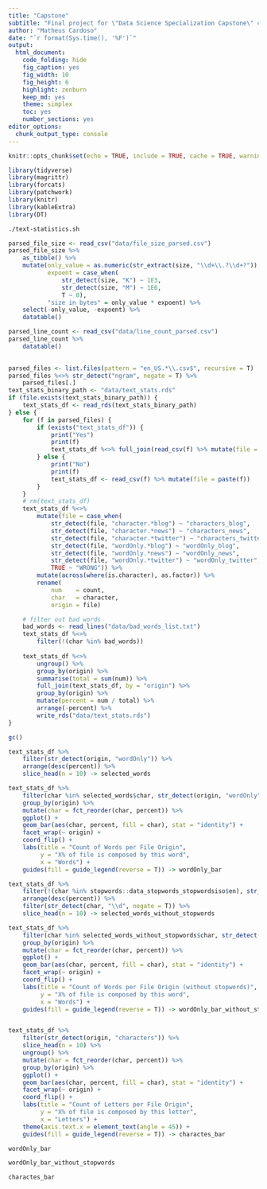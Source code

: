 ```yaml
---
title: "Capstone" 
subtitle: "Final project for \"Data Science Specialization Capstone\" course by John Hopkins University"
author: "Matheus Cardoso"
date: "`r format(Sys.time(), '%F')`"
output: 
  html_document: 
    code_folding: hide
    fig_caption: yes
    fig_width: 10
    fig_height: 6
    highlight: zenburn
    keep_md: yes
    theme: simplex
    toc: yes
    number_sections: yes
editor_options: 
  chunk_output_type: console
---
```


```r
knitr::opts_chunk$set(echo = TRUE, include = TRUE, cache = TRUE, warning = FALSE, message = FALSE)
```

```r
library(tidyverse)
library(magrittr)
library(forcats)
library(patchwork)
library(knitr)
library(kableExtra)
library(DT)
```

```bash
./text-statistics.sh
```

```r
parsed_file_size <- read_csv("data/file_size_parsed.csv") 
parsed_file_size %>% 
    as_tibble() %>% 
    mutate(only_value = as.numeric(str_extract(size, "\\d+\\.?\\d+?")),
           expoent = case_when(
               str_detect(size, "K") ~ 1E3,
               str_detect(size, "M") ~ 1E6,
               T ~ 0),
           "size in bytes" = only_value * expoent) %>% 
    select(-only_value, -expoent) %>% 
    datatable()

parsed_line_count <- read_csv("data/line_count_parsed.csv") 
parsed_line_count %>% 
    datatable()
    
```

```r
parsed_files <- list.files(pattern = "en_US.*\\.csv$", recursive = T)
parsed_files %<>% str_detect("ngram", negate = T) %>% 
    parsed_files[.]
text_stats_binary_path <- "data/text_stats.rds"
if (file.exists(text_stats_binary_path)) {
    text_stats_df <- read_rds(text_stats_binary_path)
} else {
    for (f in parsed_files) {
        if (exists("text_stats_df")) {
            print("Yes")
            print(f)
            text_stats_df %<>% full_join(read_csv(f) %>% mutate(file = paste(f)))
        } else {
            print("No")
            print(f)
            text_stats_df <- read_csv(f) %>% mutate(file = paste(f))
        }
    }
    # rm(text_stats_df)
    text_stats_df %<>%
        mutate(file = case_when(
            str_detect(file, "character.*blog") ~ "characters_blog",
            str_detect(file, "character.*news") ~ "characters_news",
            str_detect(file, "character.*twitter") ~ "characters_twitter",
            str_detect(file, "wordOnly.*blog") ~ "wordOnly_blog",
            str_detect(file, "wordOnly.*news") ~ "wordOnly_news",
            str_detect(file, "wordOnly.*twitter") ~ "wordOnly_twitter",
            TRUE ~ "WRONG")) %>%
        mutate(across(where(is.character), as.factor)) %>%
        rename(
            num    = count,
            char   = character,
            origin = file)

    # filter out bad words
    bad_words <- read_lines("data/bad_words_list.txt")
    text_stats_df %<>%
        filter(!(char %in% bad_words))
    
    text_stats_df %<>%
        ungroup() %>%
        group_by(origin) %>%
        summarise(total = sum(num)) %>%
        full_join(text_stats_df, by = "origin") %>%
        group_by(origin) %>%
        mutate(percent = num / total) %>%
        arrange(-percent) %>%
        write_rds("data/text_stats.rds")
}
```

```r
gc()
```


```r
text_stats_df %>% 
    filter(str_detect(origin, "wordOnly")) %>% 
    arrange(desc(percent)) %>% 
    slice_head(n = 10) -> selected_words

text_stats_df %>% 
    filter(char %in% selected_words$char, str_detect(origin, "wordOnly")) %>% 
    group_by(origin) %>% 
    mutate(char = fct_reorder(char, percent)) %>%
    ggplot() +
    geom_bar(aes(char, percent, fill = char), stat = "identity") +
    facet_wrap(~ origin) +
    coord_flip() +
    labs(title = "Count of Words per File Origin",
         y = "X% of file is composed by this word",
         x = "Words") +
    guides(fill = guide_legend(reverse = T)) -> wordOnly_bar

text_stats_df %>% 
    filter(!(char %in% stopwords::data_stopwords_stopwordsiso$en), str_detect(origin, "wordOnly")) %>% 
    arrange(desc(percent)) %>% 
    filter(str_detect(char, "\\d", negate = T)) %>% 
    slice_head(n = 10) -> selected_words_without_stopwords

text_stats_df %>% 
    filter(char %in% selected_words_without_stopwords$char, str_detect(origin, "wordOnly")) %>% 
    group_by(origin) %>% 
    mutate(char = fct_reorder(char, percent)) %>%
    ggplot() +
    geom_bar(aes(char, percent, fill = char), stat = "identity") +
    facet_wrap(~ origin) +
    coord_flip() +
    labs(title = "Count of Words per File Origin (without stopwords)",
         y = "X% of file is composed by this word",
         x = "Words") +
    guides(fill = guide_legend(reverse = T)) -> wordOnly_bar_without_stopwords


text_stats_df %>%
    filter(str_detect(origin, "characters")) %>%
    slice_head(n = 10) %>%
    ungroup() %>%
    mutate(char = fct_reorder(char, percent)) %>%
    group_by(origin) %>%
    ggplot() +
    geom_bar(aes(char, percent, fill = char), stat = "identity") +
    facet_wrap(~ origin) +
    coord_flip() +
    labs(title = "Count of Letters per File Origin",
         y = "X% of file is composed by this letter",
         x = "Letters") +
    theme(axis.text.x = element_text(angle = 45)) +
    guides(fill = guide_legend(reverse = T)) -> charactes_bar
```

```r
wordOnly_bar

wordOnly_bar_without_stopwords

charactes_bar
```


